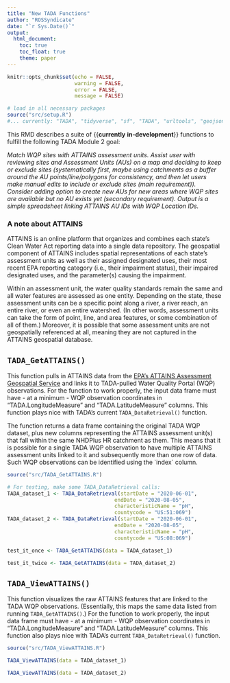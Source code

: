 ```yaml
---
title: "New TADA Functions"
author: "ROSSyndicate"
date: "`r Sys.Date()`"
output:
  html_document:
    toc: true
    toc_float: true
    theme: paper
---
```


```r
knitr::opts_chunk$set(echo = FALSE,
                      warning = FALSE,
                      error = FALSE,
                      message = FALSE)

# load in all necessary packages
source("src/setup.R")
#... currently: "TADA", "tidyverse", "sf", "TADA", "urltools", "geojsonsf", "leaflet", "viridis"
```

This RMD describes a suite of {{**currently** **in-development**}} functions to fulfill the following TADA Module 2 goal:

*Match WQP sites with ATTAINS assessment units. Assist user with reviewing sites and Assessment Units (AUs) on a map and deciding to keep or exclude sites (systematically first, maybe using catchments as a buffer around the AU points/line/polygons for consistency, and then let users make manual edits to include or exclude sites (main requirement)). Consider adding option to create new AUs for new areas where WQP sites are available but no AU exists yet (secondary requirement). Output is a simple spreadsheet linking ATTAINS AU IDs with WQP Location IDs.*  

### A note about ATTAINS

ATTAINS is an online platform that organizes and combines each state’s Clean Water Act reporting data into a single data repository. The geospatial component of ATTAINS includes spatial representations of each state’s assessment units as well as their assigned designated uses, their most recent EPA reporting category (i.e., their impairment status), their impaired designated uses, and the parameter(s) causing the impairment.

Within an assessment unit, the water quality standards remain the same and all water features are assessed as one entity. Depending on the state, these assessment units can be a specific point along a river, a river reach, an entire river, or even an entire watershed. (In other words, assessment units can take the form of point, line, and area features, or some combination of all of them.) Moreover, it is possible that some assessment units are not geospatially referenced at all, meaning they are not captured in the ATTAINS geospatial database.

## `TADA_GetATTAINS()`

This function pulls in ATTAINS data from the [EPA's ATTAINS Assessment Geospatial Service](https://www.epa.gov/waterdata/get-data-access-public-attains-data#AttainsGeo) and links it to TADA-pulled Water Quality Portal (WQP) observations. For the function to work properly, the input data frame must have - at a minimum - WQP observation coordinates in "TADA.LongitudeMeasure" and "TADA.LatitudeMeasure" columns. This function plays nice with TADA's current `TADA_DataRetrieval()` function.

The function returns a data frame containing the original TADA WQP dataset, plus new columns representing the ATTAINS assessment unit(s) that fall within the same NHDPlus HR catchment as them. This means that it is possible for a single TADA WQP observation to have multiple ATTAINS assessment units linked to it and subsequently more than one row of data. Such WQP observations can be identified using the \`index\` column.

```r
source("src/TADA_GetATTAINS.R")

# For testing, make some TADA_DataRetrieval calls:
TADA_dataset_1 <- TADA_DataRetrieval(startDate = "2020-06-01",
                                   endDate = "2020-08-05",
                                   characteristicName = "pH",
                                   countycode = "US:51:069")
TADA_dataset_2 <- TADA_DataRetrieval(startDate = "2020-06-01",
                                   endDate = "2020-08-05",
                                   characteristicName = "pH",
                                   countycode = "US:08:069")

test_it_once <- TADA_GetATTAINS(data = TADA_dataset_1)

test_it_twice <- TADA_GetATTAINS(data = TADA_dataset_2)
```

## `TADA_ViewATTAINS()`

This function visualizes the raw ATTAINS features that are linked to the TADA WQP observations. (Essentially, this maps the same data listed from running `TADA_GetATTAINS()`.) For the function to work properly, the input data frame must have - at a minimum - WQP observation coordinates in "TADA.LongitudeMeasure" and "TADA.LatitudeMeasure" columns. This function also plays nice with TADA's current `TADA_DataRetrieval()` function.

```r
source("src/TADA_ViewATTAINS.R")

TADA_ViewATTAINS(data = TADA_dataset_1)
```

```r
TADA_ViewATTAINS(data = TADA_dataset_2)
```
